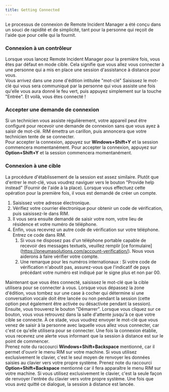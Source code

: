 ```yaml
---
title: Getting Connected
---
```



Le processus de connexion de Remote Incident Manager a été conçu dans un souci de rapidité et de simplicité, tant pour la personne qui reçoit de l'aide que pour celle qui la fournit.

### Connexion à un contrôleur

Lorsque vous lancez Remote Incident Manager pour la première fois, vous êtes par défaut en mode cible. Cela signifie que vous allez vous connecter à une personne qui a mis en place une session d'assistance à distance pour vous.  
Vous arrivez dans une zone d'édition intitulée "mot-clé" Saisissez le mot-clé qui vous sera communiqué par la personne qui vous assiste une fois qu'elle vous aura donné le feu vert, puis appuyez simplement sur la touche "Entrée". Et voilà, vous êtes connecté !

### Accepter une demande de connexion

Si un technicien vous assiste régulièrement, votre appareil peut être configuré pour recevoir une demande de connexion sans que vous ayez à saisir de mot-clé. RIM émettra un carillon, puis annoncera que votre technicien tente de se connecter.  
<Windows>Pour accepter la connexion, appuyez sur **Windows+Shift+Y** et la session commencera momentanément.</Windows>
<MacOS>Pour accepter la connexion, appuyez sur **Option+Shift+Y** et la session commencera momentanément.</MacOS>

### Connexion à une cible

La procédure d'établissement de la session est assez similaire. Plutôt que d'entrer le mot-clé, vous voudrez naviguer vers le bouton "Provide help instead" (Fournir de l'aide à la place). Lorsque vous effectuez cette opération pour la première fois, il vous est demandé de créer un compte.
1. Saisissez votre adresse électronique.
1. Vérifiez votre courrier électronique pour obtenir un code de vérification, puis saisissez-le dans RIM.
1. Il vous sera ensuite demandé de saisir votre nom, votre lieu de résidence et votre numéro de téléphone.
1. Enfin, vous recevrez un autre code de vérification sur votre téléphone. Entrez ce code dans RIM.
    1. Si vous ne disposez pas d'un téléphone portable capable de recevoir des messages textuels, veuillez remplir [ce formulaire] (https://pneumasolutions.com/account-verification/). Nous vous aiderons à faire vérifier votre compte.
    1. Une remarque pour les numéros internationaux : Si votre code de vérification n'aboutit pas, assurez-vous que l'indicatif de pays précédant votre numéro est indiqué par le signe plus et non par 00.

Maintenant que vous êtes connecté, saisissez le mot-clé que la cible utilisera pour se connecter à vous. Lorsque vous dépassez la zone d'édition, vous tombez sur une case à cocher qui détermine si une conversation vocale doit être lancée ou non pendant la session (cette option peut également être activée ou désactivée pendant la session). Ensuite, vous trouverez le bouton "Démarrer". Lorsque vous cliquez sur ce bouton, vous vous retrouvez dans la salle d'attente jusqu'à ce que votre cible se connecte. À ce stade, vous voudrez envoyer le mot-clé que vous venez de saisir à la personne avec laquelle vous allez vous connecter, car c'est ce qu'elle utilisera pour se connecter. Une fois la connexion établie, vous recevrez une alerte vous informant que la session à distance est sur le point de commencer.  
<Windows>Prenez note du raccourci **Windows+Shift+Backspace** mentionné, car il permet d'ouvrir le menu RIM sur votre machine. Si vous utilisez exclusivement le clavier, c'est le seul moyen de renvoyer les données saisies au clavier vers votre propre système.</Windows>
<MacOS>Prenez note du raccourci **Option+Shift+Backspace** mentionné car il fera apparaître le menu RIM sur votre machine. Si vous utilisez exclusivement le clavier, c'est la seule façon de renvoyer l'entrée du clavier vers votre propre système.</MacOS>
Une fois que vous avez quitté ce dialogue, la session à distance est lancée.
